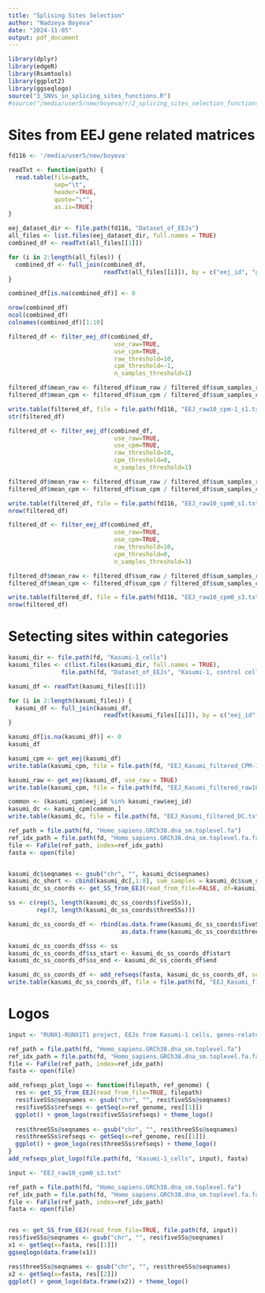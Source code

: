 ```yaml
---
title: "Splising Sites Selection"
author: "Nadzeya Boyeva"
date: "2024-11-05"
output: pdf_document
---
```


```r
library(dplyr)
library(edgeR)
library(Rsamtools)
library(ggplot2)
library(ggseqlogo)
source("3_SNVs_in_splicing_sites_functions.R")
#source("/media/user5/new/boyeva/r/2_splicing_sites_selection_functions.R")
```

# Sites from EEJ gene related matrices

```r
fd116 <- '/media/user5/new/boyeva'

readTxt <- function(path) {
  read.table(file=path, 
             sep="\t",
             header=TRUE,
             quote="\"",
             as.is=TRUE)
}
```

```r
eej_dataset_dir <- file.path(fd116, "Dataset_of_EEJs")
all_files <- list.files(eej_dataset_dir, full.names = TRUE)
combined_df <- readTxt(all_files[[1]])

for (i in 2:length(all_files)) {
  combined_df <- full_join(combined_df, 
                           readTxt(all_files[[i]]), by = c("eej_id", "gene_id", "seqnames", "start", "end", "width", "strand"), copy=TRUE)
}

combined_df[is.na(combined_df)] <- 0

nrow(combined_df)
ncol(combined_df)
colnames(combined_df)[1:10]
```

```r
filtered_df <- filter_eej_df(combined_df,
                              use_raw=TRUE,
                              use_cpm=TRUE,
                              raw_threshold=10, 
                              cpm_threshold=-1,
                              n_samples_threshold=1)

filtered_df$mean_raw <- filtered_df$sum_raw / filtered_df$sum_samples_raw
filtered_df$mean_cpm <- filtered_df$sum_cpm / filtered_df$sum_samples_cpm

write.table(filtered_df, file = file.path(fd116, "EEJ_raw10_cpm-1_s1.txt"), sep = '\t')
str(filtered_df)
```

```r
filtered_df <- filter_eej_df(combined_df,
                              use_raw=TRUE,
                              use_cpm=TRUE,
                              raw_threshold=10, 
                              cpm_threshold=0,
                              n_samples_threshold=1)

filtered_df$mean_raw <- filtered_df$sum_raw / filtered_df$sum_samples_raw
filtered_df$mean_cpm <- filtered_df$sum_cpm / filtered_df$sum_samples_cpm

write.table(filtered_df, file = file.path(fd116, "EEJ_raw10_cpm0_s1.txt"), sep = '\t')
nrow(filtered_df)
```

```r
filtered_df <- filter_eej_df(combined_df,
                              use_raw=TRUE,
                              use_cpm=TRUE,
                              raw_threshold=10, 
                              cpm_threshold=0,
                              n_samples_threshold=3)

filtered_df$mean_raw <- filtered_df$sum_raw / filtered_df$sum_samples_raw
filtered_df$mean_cpm <- filtered_df$sum_cpm / filtered_df$sum_samples_cpm

write.table(filtered_df, file = file.path(fd116, "EEJ_raw10_cpm0_s3.txt"), sep = '\t')
nrow(filtered_df)
```

# Setecting sites within categories

```r
kasumi_dir <- file.path(fd, "Kasumi-1_cells")
kasumi_files <- c(list.files(kasumi_dir, full.names = TRUE),
               file.path(fd, "Dataset_of_EEJs", "Kasumi-1, control cells, EEJs from original RNA-Seq.txt"))
```

```r
kasumi_df <- readTxt(kasumi_files[[1]])

for (i in 2:length(kasumi_files)) {
  kasumi_df <- full_join(kasumi_df, 
                           readTxt(kasumi_files[[i]]), by = c("eej_id", "gene_id", "seqnames", "start", "end", "width", "strand"))
}

kasumi_df[is.na(kasumi_df)] <- 0
kasumi_df
```

```r
kasumi_cpm <- get_eej(kasumi_df)
write.table(kasumi_cpm, file = file.path(fd, "EEJ_Kasumi_filtered_CPM-1.txt"), sep = '\t')

kasumi_raw <- get_eej(kasumi_df, use_raw = TRUE)
write.table(kasumi_cpm, file = file.path(fd, "EEJ_Kasumi_filtered_raw10.txt"), sep = '\t')

common <- (kasumi_cpm$eej_id %in% kasumi_raw$eej_id)  
kasumi_dc <- kasumi_cpm[common,]
write.table(kasumi_dc, file = file.path(fd, "EEJ_Kasumi_filtered_DC.txt"), sep = '\t')
```

```r
ref_path = file.path(fd, "Homo_sapiens.GRCh38.dna_sm.toplevel.fa")
ref_idx_path = file.path(fd, "Homo_sapiens.GRCh38.dna_sm.toplevel.fa.fai")
file <- FaFile(ref_path, index=ref_idx_path)
fasta <- open(file)


kasumi_dc$seqnames <- gsub("chr", "", kasumi_dc$seqnames)
kasumi_dc_short <- cbind(kasumi_dc[,1:8], sum_samples = kasumi_dc$sum_samples)
kasumi_dc_ss_coords <- get_SS_from_EEJ(read_from_file=FALSE, df=kasumi_dc_short)

ss <- c(rep(5, length(kasumi_dc_ss_coords$fiveSSs)),
        rep(3, length(kasumi_dc_ss_coords$threeSSs)))

kasumi_dc_ss_coords_df <- rbind(as.data.frame(kasumi_dc_ss_coords$fiveSSs), 
                                as.data.frame(kasumi_dc_ss_coords$threeSSs))

kasumi_dc_ss_coords_df$ss <- ss
kasumi_dc_ss_coords_df$ss_start <- kasumi_dc_ss_coords_df$start
kasumi_dc_ss_coords_df$ss_end <- kasumi_dc_ss_coords_df$end

kasumi_dc_ss_coords_df <- add_refseqs(fasta, kasumi_dc_ss_coords_df, source="EEJ")
write.table(kasumi_dc_ss_coords_df, file = file.path(fd, "EEJ_Kasumi_filtered_DC_with_refseqs.txt"), sep = '\t')
```

# Logos

```r
input <- "RUNX1-RUNX1T1 project, EEJs from Kasumi-1 cells, genes-related matrix.txt"

ref_path = file.path(fd, "Homo_sapiens.GRCh38.dna_sm.toplevel.fa")
ref_idx_path = file.path(fd, "Homo_sapiens.GRCh38.dna_sm.toplevel.fa.fai")
file <- FaFile(ref_path, index=ref_idx_path)
fasta <- open(file)

add_refseqs_plot_logo <- function(filepath, ref_genome) {
  res <- get_SS_from_EEJ(read_from_file=TRUE, filepath)
  res$fiveSSs@seqnames <- gsub("chr", "", res$fiveSSs@seqnames)
  res$fiveSSs$refseqs <- getSeq(x=ref_genome, res[[1]])
  ggplot() + geom_logo(res$fiveSSs$refseqs) + theme_logo()
  
  res$threeSSs@seqnames <- gsub("chr", "", res$threeSSs@seqnames)
  res$threeSSs$refseqs <- getSeq(x=ref_genome, res[[1]])
  ggplot() + geom_logo(res$threeSSs$refseqs) + theme_logo()
}
add_refseqs_plot_logo(file.path(fd, "Kasumi-1_cells", input), fasta)
```

```r
input <- "EEJ_raw10_cpm0_s3.txt"

ref_path = file.path(fd, "Homo_sapiens.GRCh38.dna_sm.toplevel.fa")
ref_idx_path = file.path(fd, "Homo_sapiens.GRCh38.dna_sm.toplevel.fa.fai")
file <- FaFile(ref_path, index=ref_idx_path)
fasta <- open(file)


res <- get_SS_from_EEJ(read_from_file=TRUE, file.path(fd, input))
res$fiveSSs@seqnames <- gsub("chr", "", res$fiveSSs@seqnames)
x1 <- getSeq(x=fasta, res[[1]])
ggseqlogo(data.frame(x1))
```

```r
res$threeSSs@seqnames <- gsub("chr", "", res$threeSSs@seqnames)
x2 <- getSeq(x=fasta, res[[2]])
ggplot() + geom_logo(data.frame(x2)) + theme_logo()
```
